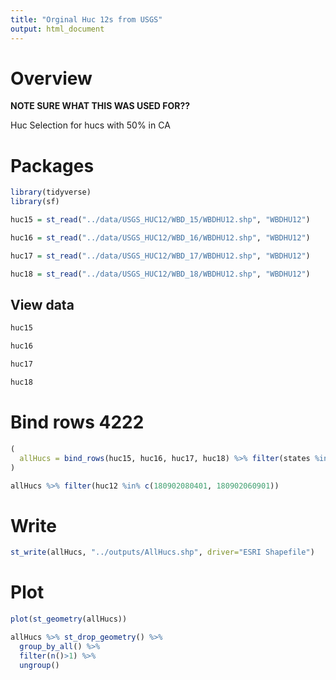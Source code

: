 ```yaml
---
title: "Orginal Huc 12s from USGS"
output: html_document
---
```




# Overview
**NOTE SURE WHAT THIS WAS USED FOR??**

Huc Selection for hucs with 50% in CA


# Packages
```r
library(tidyverse)
library(sf)
```


```r
huc15 = st_read("../data/USGS_HUC12/WBD_15/WBDHU12.shp", "WBDHU12")
```
```r
huc16 = st_read("../data/USGS_HUC12/WBD_16/WBDHU12.shp", "WBDHU12")
```

```r
huc17 = st_read("../data/USGS_HUC12/WBD_17/WBDHU12.shp", "WBDHU12")
```

```r
huc18 = st_read("../data/USGS_HUC12/WBD_18/WBDHU12.shp", "WBDHU12")
```

## View data

```r
huc15
```

```r
huc16
```

```r
huc17
```

```r
huc18
```


# Bind rows 4222
```r
(
  allHucs = bind_rows(huc15, huc16, huc17, huc18) %>% filter(states %in% c("CA", "CA, NV", "CA, OR"))
)
```

```r
allHucs %>% filter(huc12 %in% c(180902080401, 180902060901))
```
# Write 
```r
st_write(allHucs, "../outputs/AllHucs.shp", driver="ESRI Shapefile")
```

# Plot

```r
plot(st_geometry(allHucs))
```


```r
allHucs %>% st_drop_geometry() %>%
  group_by_all() %>%
  filter(n()>1) %>%
  ungroup()
```